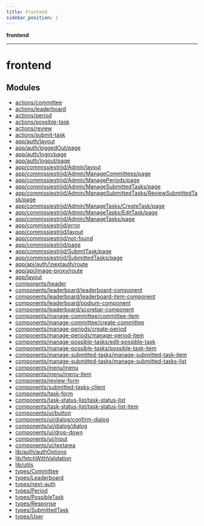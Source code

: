 ```yaml
---
title: Frontend
sidebar_position: 1
---
```


**frontend**

***

# frontend

## Modules

- [actions/committee](./Frontend/actions/committee)
- [actions/leaderboard](./Frontend/actions/leaderboard)
- [actions/period](./Frontend/actions/period)
- [actions/possible-task](./Frontend/actions/possible-task)
- [actions/review](./Frontend/actions/review)
- [actions/submit-task](./Frontend/actions/submit-task)
- [app/auth/layout](./Frontend/app/auth/layout)
- [app/auth/loggedOut/page](./Frontend/app/auth/loggedOut/page)
- [app/auth/login/page](./Frontend/app/auth/login/page)
- [app/auth/logout/page](./Frontend/app/auth/logout/page)
- [app/commissiestrijd/Admin/layout](./Frontend/app/commissiestrijd/Admin/layout)
- [app/commissiestrijd/Admin/ManageCommittees/page](./Frontend/app/commissiestrijd/Admin/ManageCommittees/page)
- [app/commissiestrijd/Admin/ManagePeriods/page](./Frontend/app/commissiestrijd/Admin/ManagePeriods/page)
- [app/commissiestrijd/Admin/ManageSubmittedTasks/page](./Frontend/app/commissiestrijd/Admin/ManageSubmittedTasks/page)
- [app/commissiestrijd/Admin/ManageSubmittedTasks/ReviewSubmittedTask/page](./Frontend/app/commissiestrijd/Admin/ManageSubmittedTasks/ReviewSubmittedTask/page)
- [app/commissiestrijd/Admin/ManageTasks/CreateTask/page](./Frontend/app/commissiestrijd/Admin/ManageTasks/CreateTask/page)
- [app/commissiestrijd/Admin/ManageTasks/EditTask/page](./Frontend/app/commissiestrijd/Admin/ManageTasks/EditTask/page)
- [app/commissiestrijd/Admin/ManageTasks/page](./Frontend/app/commissiestrijd/Admin/ManageTasks/page)
- [app/commissiestrijd/error](./Frontend/app/commissiestrijd/error)
- [app/commissiestrijd/layout](./Frontend/app/commissiestrijd/layout)
- [app/commissiestrijd/not-found](./Frontend/app/commissiestrijd/not-found)
- [app/commissiestrijd/page](./Frontend/app/commissiestrijd/page)
- [app/commissiestrijd/SubmitTask/page](./Frontend/app/commissiestrijd/SubmitTask/page)
- [app/commissiestrijd/SubmittedTasks/page](./Frontend/app/commissiestrijd/SubmittedTasks/page)
- [app/api/auth/\nextauth\/route](./Frontend/app/api/auth/nextauth/route)
- [app/api/image-proxy/route](./Frontend/app/api/image-proxy/route)
- [app/layout](./Frontend/app/layout)
- [components/header](./Frontend/components/header)
- [components/leaderboard/leaderboard-component](./Frontend/components/leaderboard/leaderboard-component)
- [components/leaderboard/leaderboard-item-component](./Frontend/components/leaderboard/leaderboard-item-component)
- [components/leaderboard/podium-component](./Frontend/components/leaderboard/podium-component)
- [components/leaderboard/scorebar-component](./Frontend/components/leaderboard/scorebar-component)
- [components/manage-committee/committee-item](./Frontend/components/manage-committee/committee-item)
- [components/manage-committee/create-committee](./Frontend/components/manage-committee/create-committee)
- [components/manage-periods/create-period](./Frontend/components/manage-periods/create-period)
- [components/manage-periods/manage-period-item](./Frontend/components/manage-periods/manage-period-item)
- [components/manage-possible-tasks/edit-possible-task](./Frontend/components/manage-possible-tasks/edit-possible-task)
- [components/manage-possible-tasks/possible-task-item](./Frontend/components/manage-possible-tasks/possible-task-item)
- [components/manage-submitted-tasks/manage-submitted-task-item](./Frontend/components/manage-submitted-tasks/manage-submitted-task-item)
- [components/manage-submitted-tasks/manage-submitted-tasks-list](./Frontend/components/manage-submitted-tasks/manage-submitted-tasks-list)
- [components/menu/menu](./Frontend/components/menu/menu)
- [components/menu/menu-item](./Frontend/components/menu/menu-item)
- [components/review-form](./Frontend/components/review-form)
- [components/submitted-tasks-client](./Frontend/components/submitted-tasks-client)
- [components/task-form](./Frontend/components/task-form)
- [components/task-status-list/task-status-list](./Frontend/components/task-status-list/task-status-list)
- [components/task-status-list/task-status-list-item](./Frontend/components/task-status-list/task-status-list-item)
- [components/ui/button](./Frontend/components/ui/button)
- [components/ui/dialog/confirm-dialog](./Frontend/components/ui/dialog/confirm-dialog)
- [components/ui/dialog/dialog](./Frontend/components/ui/dialog/dialog)
- [components/ui/drop-down](./Frontend/components/ui/drop-down)
- [components/ui/input](./Frontend/components/ui/input)
- [components/ui/textarea](./Frontend/components/ui/textarea)
- [lib/auth/authOptions](./Frontend/lib/auth/authOptions)
- [lib/fetchWithValidation](./Frontend/lib/fetchWithValidation)
- [lib/utils](./Frontend/lib/utils)
- [types/Committee](./Frontend/types/Committee)
- [types/Leaderboard](./Frontend/types/Leaderboard)
- [types/next-auth](./Frontend/types/next-auth)
- [types/Period](./Frontend/types/Period)
- [types/PossibleTask](./Frontend/types/PossibleTask)
- [types/Response](./Frontend/types/Response)
- [types/SubmittedTask](./Frontend/types/SubmittedTask)
- [types/User](./Frontend/types/User)
